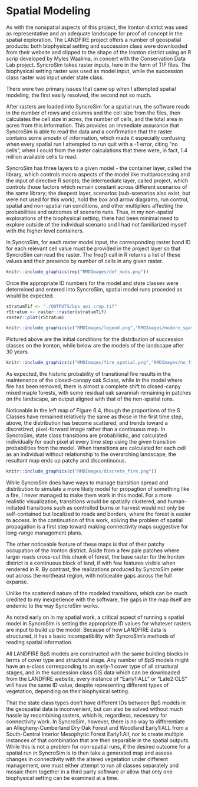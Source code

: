 # Spatial Modeling {#spatial}

As with the nonspatial aspects of this project, the Ironton district was used as representative and an adequate landscape for proof of concept in the spatial exploration. The LANDFIRE project offers a number of geospatial products: both biophysical setting and succession class were downloaded from their website and clipped to the shape of the Ironton district using an R scrip developed by Myles Waalima, in concert with the Conservation Data Lab project. SyncroSim takes raster inputs, here in the form of TIF files. The biophysical setting raster was used as model input, while the succession class raster was input under state class.

There were two primary issues that came up when I attempted spatial modeling, the first easily resolved, the second not so much.

After rasters are loaded into SyncroSim for a spatial run, the software reads in the number of rows and columns and the cell size from the files, then calculates the cell size in acres, the number of cells, and the total area in acres from this information. This provides an immediate assurance that SyncroSim is able to read the data and a confirmation that the raster contains some amoutn of information, which made it especially confusing when every spatial run I attempted to run quit with a -1 error, citing "no cells", when I could from the raster calculations that there were, in fact, 1.4 million available cells to read.

SyncroSim has three layers to a given model - the container layer, called the library, which controls macro aspects of the model like multiprocessing and the input of directive R scripts; the intermediate layer, called project, which controls those factors which remain constant across different scenarios of the same library; the deepest layer, scenarios (sub-scenarios also exist, but were not used for this work), hold the box and arrow diagrams, run control, spatial and non-spatial run conditions, and other multipliers affecting the probabilities and outcomes of scenario runs. Thus, in my non-spatial explorations of the biophysical setting, there had been minimal need to explore outside of the individual scenario and I had not familiarized myself with the higher level containers.

In SyncroSim, for each raster model input, the corresponding raster band ID for each relevant cell value must be provided in the project layer so that SyncroSim can read the raster. The freq(<raster>) call in R returns a list of these values and their presence by number of cells in any given raster.

```r
knitr::include_graphics(rep("RMDImages/def_mods.png"))
```

Once the appropriate ID numbers for the model and state classes were determined and entered into SyncroSim, spatial model runs proceded as would be expected. 

```r
stratumTif <- "./OUTPUTS/bps_aoi_crop.tif"
rStratum <- raster::raster(stratumTif)
raster::plot(rStratum)
```

```r
knitr::include_graphics(c("RMDImages/legend.png","RMDImages/modern_spatial.png"))
```

Pictured above are the initial conditions for the distribution of succession classes on the Ironton, while below are the models of the landscape after 30 years.

```r
knitr::include_graphics(c("RMDImages/fire_spatial.png","RMDImages/no_fire_spatial.png"))
```

As expected, the historic probability of transitional fire results in the maintenance of the closed-canopy oak Sclass, while in the model where fire has been removed, there is almost a complete shift to closed-canpy mixed maple forests, with some residual oak savannah remaining in patches on the landscape, an output aligned with that of the non-spatial runs. 

Noticeable in the left map of Figure 6.4, though the proportions of the S Classes have remained relatively the same as those in the first time step, above, the distribution has become scattered, and trends toward a discretized, pixel-forward image rather than a continuous map. In SyncroSim, state class transitions are probabilistic, and calculated individually for each pixel at every time step using the given transition probabilities from the model. When transitions are calculated for each cell as an individual without relationship to the overarching landscape, the resultant map ends up patchy and discontinuous.

```r
knitr::include_graphics(c("RMDImages/discrete_fire.png"))
```

While SyncroSim does have ways to manage transition spread and distribution to simulate a more likely model for propagtion of something like a fire, I never managed to make them work in this model. For a more realistic visualization, transitions would be spatially clustered, and human-initiated transitions such as controlled burns or harvest would not only be self-contained but localized to roads and borders, where the forest is easier to access. In the continuation of this work, solving the problem of spatial propagation is a first step toward making connectivity maps suggestive for long-range management plans.

The other noticeable feature of these maps is that of their patchy occupation of the Ironton district. Aside from a few pale patches where larger roads cross-cut this chunk of forest, the base raster for the Ironton district is a continuous block of land, if with few features visible when rendered in R. By contrast, the realizations produced by SyncroSim peter out across the northeast region, with noticeable gaps across the full expanse.

Unlike the scattered nature of the modeled transitions, which can be much credited to my inexperience with the software, the gaps in the map itself are endemic to the way SyncroSim works. 

As noted early on in my spatial work, a critical aspect of running a spatial model in SyncroSim is setting the appropriate ID values for whatever rasters are input to build up the model. Because of how LANDFIRE data is structured, it has a basic incompatibility with SyncroSim's methods of reading spatial information.

All LANDFIRE BpS models are constructed with the same building blocks in terms of cover type and structural stage. Any number of BpS models might have an s-class corresponding to an early-1 cover type of all structural stages, and in the succession class GIS data which can be downloaded from the LANDFIRE website, every instance of "Early1:ALL" or "Late2:CLS" will have the same ID value, despite representing different types of vegetation, depending on their biophysical setting. 

That the state class types don't have different IDs between BpS models in the geospatial data is inconvenient, but can also be solved without much hassle by recombining rasters, which is, regardless, necessary for connectivity work. In SyncroSim, however, there is no way to differentiate an Allegheny-Cumberland Dry Oak Forest and Woodland Early1:ALL from a South-Central Interior Mesophytic Forest Early1:All, nor to create multiple instances of that combination that are then separable in the spatial outputs. While this is not a problem for non-spatial runs, if the desired outcome for a spatial run in SyncroSim is to then take a generated map and assess changes in connectivity with the altered vegetation under different management, one must either attempt to run all classes separately and mosaic them together in a third party software or allow that only one biophysical setting can be examined at a time.